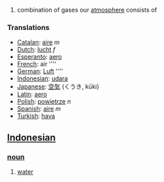 # combination of gases our [[atmosphere]] consists of

===Translations===
*[[Catalan]]: [[aire]] ''m''
*[[Dutch]]: [[lucht]] ''f''
*[[Esperanto]]: [[aero]]
*[[French]]: air ''''
*[[German]]: [[Luft]] ''''
*[[Indonesian]]: [[udara]]
*[[Japanese]]: [[空気]] (くうき, kūki)
*[[Latin]]: [[aero]]
*[[Polish]]: [[powietrze]] ''n''
*[[Spanish]]: [[aire]] ''m''
*[[Turkish]]: [[hava]]

==[[Indonesian]]==

===[[noun]]===

#[[water]]